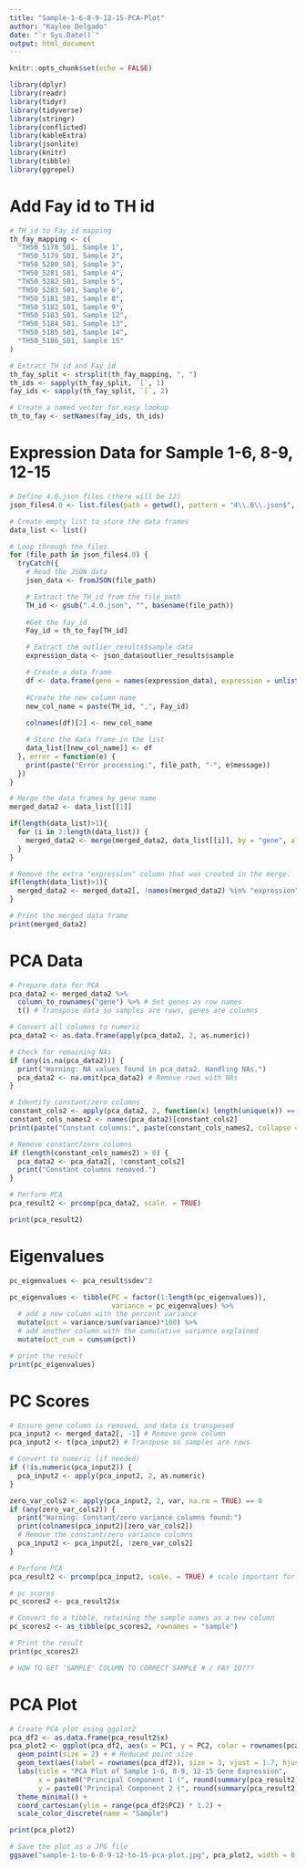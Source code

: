 ```yaml
---
title: "Sample-1-6-8-9-12-15-PCA-Plot"
author: "Kaylee Delgado"
date: "`r Sys.Date()`"
output: html_document
---
```


```r

knitr::opts_chunk$set(echo = FALSE)

library(dplyr)
library(readr)
library(tidyr)
library(tidyverse)
library(stringr)
library(conflicted)
library(kableExtra)
library(jsonlite)
library(knitr)
library(tibble)
library(ggrepel)

```

# Add Fay id to TH id
```r

# TH_id to Fay_id mapping
th_fay_mapping <- c(
  "TH50_5178_S01, Sample 1",
  "TH50_5179_S01, Sample 2",
  "TH50_5280_S01, Sample 3",
  "TH50_5281_S01, Sample 4",
  "TH50_5282_S01, Sample 5",
  "TH50_5283_S01, Sample 6",
  "TH50_5181_S01, Sample 8",
  "TH50_5182_S01, Sample 9",
  "TH50_5183_S01, Sample 12",
  "TH50_5184_S01, Sample 13",
  "TH50_5185_S01, Sample 14",
  "TH50_5186_S01, Sample 15"
)

# Extract TH_id and Fay_id
th_fay_split <- strsplit(th_fay_mapping, ", ")
th_ids <- sapply(th_fay_split, `[`, 1)
fay_ids <- sapply(th_fay_split, `[`, 2)

# Create a named vector for easy lookup
th_to_fay <- setNames(fay_ids, th_ids)

```


# Expression Data for Sample 1-6, 8-9, 12-15
```r

# Define 4.0.json files (there will be 12) 
json_files4.0 <- list.files(path = getwd(), pattern = "4\\.0\\.json$", full.names = TRUE)

# Create empty list to store the data frames
data_list <- list()

# Loop through the files
for (file_path in json_files4.0) {
  tryCatch({
    # Read the JSON data
    json_data <- fromJSON(file_path)

    # Extract the TH_id from the file path
    TH_id <- gsub(".4.0.json", "", basename(file_path))
    
    #Get the fay_id
    Fay_id = th_to_fay[TH_id]

    # Extract the outlier_results$sample data
    expression_data <- json_data$outlier_results$sample

    # Create a data frame
    df <- data.frame(gene = names(expression_data), expression = unlist(expression_data))
    
    #Create the new column name
    new_col_name = paste(TH_id, ",", Fay_id)
    
    colnames(df)[2] <- new_col_name

    # Store the data frame in the list
    data_list[[new_col_name]] <- df
  }, error = function(e) {
    print(paste("Error processing:", file_path, "-", e$message))
  })
}

# Merge the data frames by gene name
merged_data2 <- data_list[[1]]

if(length(data_list)>1){
  for (i in 2:length(data_list)) {
    merged_data2 <- merge(merged_data2, data_list[[i]], by = "gene", all = TRUE)
  }
}

# Remove the extra "expression" column that was created in the merge.
if(length(data_list)>1){
  merged_data2 <- merged_data2[, !names(merged_data2) %in% "expression"]
}

# Print the merged data frame
print(merged_data2)

```


# PCA Data
```r

# Prepare data for PCA
pca_data2 <- merged_data2 %>%
  column_to_rownames("gene") %>% # Set genes as row names
  t() # Transpose data so samples are rows, genes are columns

# Convert all columns to numeric
pca_data2 <- as.data.frame(apply(pca_data2, 2, as.numeric))

# Check for remaining NAs
if (any(is.na(pca_data2))) {
  print("Warning: NA values found in pca_data2. Handling NAs.")
  pca_data2 <- na.omit(pca_data2) # Remove rows with NAs
}

# Identify constant/zero columns
constant_cols2 <- apply(pca_data2, 2, function(x) length(unique(x)) == 1)
constant_cols_names2 <- names(pca_data2)[constant_cols2]
print(paste("Constant columns:", paste(constant_cols_names2, collapse = ", ")))

# Remove constant/zero columns
if (length(constant_cols_names2) > 0) {
  pca_data2 <- pca_data2[, !constant_cols2]
  print("Constant columns removed.")
}

# Perform PCA
pca_result2 <- prcomp(pca_data2, scale. = TRUE)

print(pca_result2)

```

# Eigenvalues
```r

pc_eigenvalues <- pca_result$sdev^2

pc_eigenvalues <- tibble(PC = factor(1:length(pc_eigenvalues)), 
                         variance = pc_eigenvalues) %>% 
  # add a new column with the percent variance
  mutate(pct = variance/sum(variance)*100) %>% 
  # add another column with the cumulative variance explained
  mutate(pct_cum = cumsum(pct))

# print the result
print(pc_eigenvalues)

```


# PC Scores
```r

# Ensure gene column is removed, and data is transposed
pca_input2 <- merged_data2[, -1] # Remove gene column
pca_input2 <- t(pca_input2) # Transpose so samples are rows

# Convert to numeric (if needed)
if (!is.numeric(pca_input2)) {
  pca_input2 <- apply(pca_input2, 2, as.numeric)
}

zero_var_cols2 <- apply(pca_input2, 2, var, na.rm = TRUE) == 0
if (any(zero_var_cols2)) {
  print("Warning: Constant/zero variance columns found:")
  print(colnames(pca_input2)[zero_var_cols2])
  # Remove the constant/zero variance columns
  pca_input2 <- pca_input2[, !zero_var_cols2]
}

# Perform PCA
pca_result2 <- prcomp(pca_input2, scale. = TRUE) # scale important for rna seq data

# pc scores
pc_scores2 <- pca_result2$x

# Convert to a tibble, retaining the sample names as a new column
pc_scores2 <- as_tibble(pc_scores2, rownames = "sample")

# Print the result
print(pc_scores2)

# HOW TO GET 'SAMPLE' COLUMN TO CORRECT SAMPLE # / FAY ID???

```


# PCA Plot
```r

# Create PCA plot using ggplot2
pca_df2 <- as.data.frame(pca_result2$x)
pca_plot2 <- ggplot(pca_df2, aes(x = PC1, y = PC2, color = rownames(pca_df2))) +
  geom_point(size = 2) + # Reduced point size
  geom_text(aes(label = rownames(pca_df2)), size = 3, vjust = 1.7, hjust = -0.6) + # Adjusted vjust and hjust
  labs(title = "PCA Plot of Sample 1-6, 8-9, 12-15 Gene Expression",
       x = paste0("Principal Component 1 (", round(summary(pca_result2)$importance[2, 1] * 100, 2), "%)"),
       y = paste0("Principal Component 2 (", round(summary(pca_result2)$importance[2, 2] * 100, 2), "%)")) +
  theme_minimal() +
  coord_cartesian(ylim = range(pca_df2$PC2) * 1.2) +
  scale_color_discrete(name = "Sample")

print(pca_plot2)

# Save the plot as a JPG file
ggsave("sample-1-to-6-8-9-12-to-15-pca-plot.jpg", pca_plot2, width = 8, height = 6, units = "in", dpi = 300)

```

